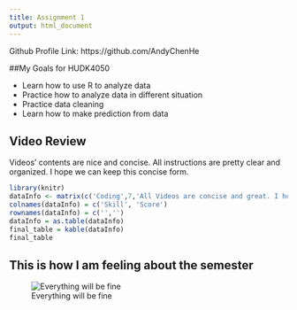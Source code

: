 ```yaml
---
title: Assignment 1
output: html_document
---
```


Github Profile Link: https://github.com/AndyChenHe

##My Goals for HUDK4050

* Learn how to use R to analyze data
* Practice how to analyze data in different situation
* Practice data cleaning 
* Learn how to make prediction from data

## Video Review
Videos' contents are nice and concise. All instructions are pretty clear and organized. I hope we can keep this concise form.


```r
library(knitr)
dataInfo <- matrix(c('Coding',7,'All Videos are concise and great. I hope we can have more live coding videos.','Maybe we can improve some videos\' quality. They are only 360P. '),ncol=2,byrow=TRUE)
colnames(dataInfo) = c('Skill', 'Score')
rownames(dataInfo) = c('','')
dataInfo = as.table(dataInfo)
final_table = kable(dataInfo)
final_table
```

## This is how I am feeling about the semester
![Everything will be fine](./meme.jpg)

